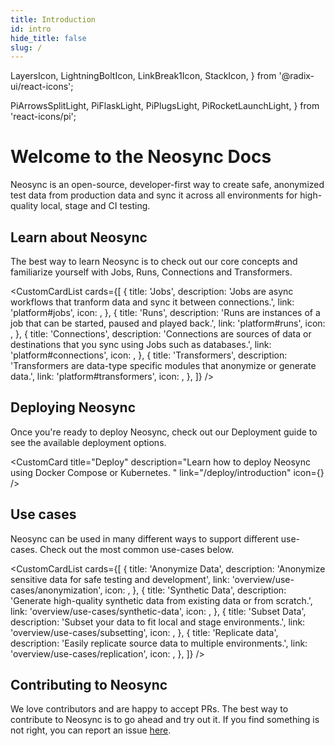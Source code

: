 ```yaml
---
title: Introduction
id: intro
hide_title: false
slug: /
---
```



  LayersIcon,
  LightningBoltIcon,
  LinkBreak1Icon,
  StackIcon,
} from '@radix-ui/react-icons';




  PiArrowsSplitLight,
  PiFlaskLight,
  PiPlugsLight,
  PiRocketLaunchLight,
} from 'react-icons/pi';

# Welcome to the Neosync Docs

Neosync is an open-source, developer-first way to create safe, anonymized test data from production data and sync it across all environments for high-quality local, stage and CI testing.

<HeroImage />

## Learn about Neosync

The best way to learn Neosync is to check out our core concepts and familiarize yourself with Jobs, Runs, Connections and Transformers.

<CustomCardList
  cards={[
    {
      title: 'Jobs',
      description:
        'Jobs are async workflows that tranform data and sync it between connections.',
      link: 'platform#jobs',
      icon: <StackIcon />,
    },
    {
      title: 'Runs',
      description:
        'Runs are instances of a job that can be started, paused and played back.',
      link: 'platform#runs',
      icon: <LayersIcon />,
    },
    {
      title: 'Connections',
      description:
        'Connections are sources of data or destinations that you sync using Jobs such as databases.',
      link: 'platform#connections',
      icon: <PiPlugsLight />,
    },
    {
      title: 'Transformers',
      description:
        'Transformers are data-type specific modules that anonymize or generate data.',
      link: 'platform#transformers',
      icon: <LightningBoltIcon />,
    },
  ]}
/>

## Deploying Neosync

Once you're ready to deploy Neosync, check out our Deployment guide to see the available deployment options.

<CustomCard
  title="Deploy"
  description="Learn how to deploy Neosync using Docker Compose or Kubernetes. "
  link="/deploy/introduction"
  icon={<PiRocketLaunchLight />}
/>

## Use cases

Neosync can be used in many different ways to support different use-cases. Check out the most common use-cases below.

<CustomCardList
  cards={[
    {
      title: 'Anonymize Data',
      description: 'Anonymize sensitive data for safe testing and development',
      link: 'overview/use-cases/anonymization',
      icon: <LinkBreak1Icon />,
    },
    {
      title: 'Synthetic Data',
      description:
        'Generate high-quality synthetic data from existing data or from scratch.',
      link: 'overview/use-cases/synthetic-data',
      icon: <PiFlaskLight />,
    },
    {
      title: 'Subset Data',
      description: 'Subset your data to fit local and stage environments.',
      link: 'overview/use-cases/subsetting',
      icon: <BsFunnel />,
    },
    {
      title: 'Replicate data',
      description: 'Easily replicate source data to multiple environments.',
      link: 'overview/use-cases/replication',
      icon: <PiArrowsSplitLight />,
    },
  ]}
/>

## Contributing to Neosync

We love contributors and are happy to accept PRs. The best way to contribute to Neosync is to go ahead and try out it. If you find something is not right, you can report an issue [here](https://github.com/nucleuscloud/neosync/issues/new?assignees=&labels=bug&template=bug_report.md).
